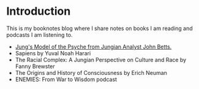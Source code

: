 # Introduction
This is my booknotes blog where I share notes on books I am reading and podcasts I am listening to.

- [Jung's Model of the Psyche from Jungian Analyst John Betts.](/johnbetts)
- Sapiens by Yuval Noah Harari  
- The Racial Complex: A Jungian Perspective on Culture and Race by Fanny Brewster
- The Origins and History of Consciousness by Erich Neuman
- ENEMIES: From War to Wisdom podcast
